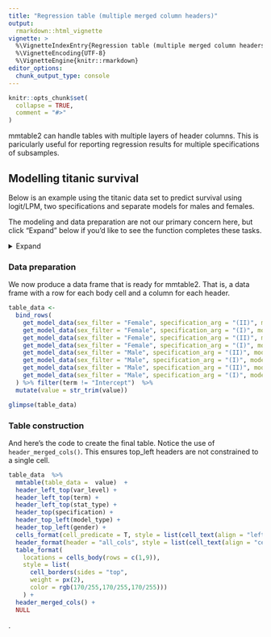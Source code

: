 ```yaml
---
title: "Regression table (multiple merged column headers)"
output: 
  rmarkdown::html_vignette
vignette: >
  %\VignetteIndexEntry{Regression table (multiple merged column headers)}
  %\VignetteEncoding{UTF-8}
  %\VignetteEngine{knitr::rmarkdown}
editor_options: 
  chunk_output_type: console
---
```


```r
knitr::opts_chunk$set(
  collapse = TRUE,
  comment = "#>"
)
```

mmtable2 can handle tables with multiple layers of header columns. This is paricularly useful for reporting regression results for multiple specifications of subsamples. 

## Modelling titanic survival 

Below is an example using the titanic data set to predict survival using logit/LPM, two specifications and separate models for males and females.

The modeling and data preparation are not our primary concern here, but click "Expand" below if you'd like to see the function completes these tasks.  


<details><summary>Expand</summary>

```r
library(mmtable2)
library(titanic)
library(margins)
library(tidyverse)
library(gt)
library(xml2)

get_model_data <- function(sex_filter,specification_arg, model){
# sex_filter <- "female"
# specification_arg <- "(II)"
# model <- "LPM"

titanic_df <-
  titanic_train %>% as_tibble()  %>%
  mutate(Sex = str_to_title(Sex)) %>%
  mutate(Pclass = as.factor(Pclass)) %>% filter(Sex == sex_filter)

if(specification_arg == "(I)" & model == "LPM"){
model_obj <- titanic_df %>%  lm(Survived  ~ Age, data= .)
model_tidy <- model_obj %>% broom::tidy()
}
if(specification_arg == "(II)" & model == "LPM"){
model_obj <- titanic_df %>%  lm(Survived  ~ Age + Pclass, data= .)
model_tidy <- model_obj %>% broom::tidy()
}
if(specification_arg == "(I)" & model == "Logit"){
model_obj <- titanic_df %>%  glm(Survived  ~ Age, data= .,family = "binomial")
model_tidy <- margins(model_obj, data= titanic_df) %>% broom::tidy()
}
if(specification_arg == "(II)" & model == "Logit"){
model_obj <- titanic_df %>%  glm(Survived  ~ Age + Pclass, data= .,family = "binomial")
model_tidy <- margins(model_obj, data= titanic_df) %>% broom::tidy()
}

coeff_df <-
  model_tidy %>%
  mutate(std.error = paste0("      (",sprintf("%.3f",round(std.error,3)),")   ")) %>%
  mutate(estimate = sprintf("%.3f",round(estimate,3))) %>%
  mutate(estimate = case_when(
    p.value < .001 ~ paste0(estimate,"*** "),
    p.value < .01  ~ paste0(estimate,"**  "),
    p.value < .05  ~ paste0(estimate,"*   "),
    T ~ paste0(estimate,"    "))) %>%
  map_if(is.numeric, ~ .x %>% round(3) %>% sprintf("%.3f",.)) %>% bind_cols() %>%
  gather(var,value, -term) %>%
  mutate(var = ifelse(var == "std.error", "",var)) %>% mutate(stat_type = "Marginal effects") %>%
  mutate(var_level = str_extract(term, "[0-9]+$") %>% ifelse(is.na(.),"",.)) %>%
  mutate(term = term %>% str_remove_all("[0-9]+$")) %>%
  mutate(model_type = model) %>%
  mutate(term = str_replace_all(term,"^\\(Intercept\\)","Intercept")) %>%
  mutate(gender = sex_filter)

if("Pclass" %in% coeff_df$term){
  coeff_df <-
    bind_rows(coeff_df,
       tribble(
         ~term,    ~var,       ~value, ~stat_type,    ~var_level, ~model_type, ~gender,
         "Pclass", "estimate", "-"   , "Marginal effects", "1",      model, sex_filter,
         "Pclass", ""        , "-"   , "Marginal effects", "1",      model, sex_filter
       )) %>%
    mutate(term = str_replace_all(term,"^Pclass","Passenger class"))
}

coeff_df <- coeff_df %>%mutate(specification = specification_arg)

model_df <-
  model_obj %>% broom::glance() %>%
  gather(var,value) %>%
  map_if(is.numeric, ~ .x %>% round(3) %>% sprintf("%.2f",.) ) %>% bind_cols() %>%
  filter(var %in% c("nobs","AIC","r.squared","adj.r.squared","statistic","logLik")) %>%
  mutate(stat_type = "Model statistics") %>%
  rename(term = var) %>%
  mutate(model_type = model) %>%
  mutate(term = term %>%
           str_replace_all("^r.squared",html("R2")) %>%
           str_replace_all("^adj.r.squared","Adjusted R2") %>%
           str_replace_all("^logLik","Log likelihood") %>%
           str_replace_all("^statistic","F statistic") %>%
           str_replace_all("^nobs","Observations") %>%
           str_replace_all("^AIC","Akaike Inf. Crit.")) %>%
  mutate(var_level = "") %>%
  mutate(specification = specification_arg) %>%
  mutate(gender = sex_filter) %>%
  mutate(value = ifelse(term == "Observations", str_remove_all(value,"\\..+"),value))

# row_list <- cells_body(rows = c(1,11,17))
# style_list <- list(cell_borders(sides = "bottom",color = "black"))

table_df_2 <-
bind_rows(coeff_df,model_df) %>%
  mutate(term = fct_relevel(term,c("Intercept","Age", "Passenger class","Observations", "R2", "Adjusted R2",
                                   "Log likelihood", "Akaike Inf. Crit.","statistic"
  ))) %>%
  filter( !var %in% c("p.value", "statistic"))

table_df_2

}
```

</details>

### Data preparation 

We now produce a data frame that is ready for mmtable2. That is, a data frame with a row for each body cell and a column for each header.

```r
table_data <-
  bind_rows(
    get_model_data(sex_filter = "Female", specification_arg = "(II)", model = "LPM" ),
    get_model_data(sex_filter = "Female", specification_arg = "(I)", model = "LPM" ),
    get_model_data(sex_filter = "Female", specification_arg = "(II)", model = "Logit" ),
    get_model_data(sex_filter = "Female", specification_arg = "(I)", model = "Logit" ),
    get_model_data(sex_filter = "Male", specification_arg = "(II)", model = "LPM" ),
    get_model_data(sex_filter = "Male", specification_arg = "(I)", model = "LPM" ),
    get_model_data(sex_filter = "Male", specification_arg = "(II)", model = "Logit" ),
    get_model_data(sex_filter = "Male", specification_arg = "(I)", model = "Logit" )
  ) %>% filter(term != "Intercept")  %>% 
  mutate(value = str_trim(value))

glimpse(table_data)
```

### Table construction

And here's the code to create the final table. Notice the use of `header_merged_cols()`. This ensures top_left headers are not constrained to a single cell. 

```r
table_data  %>%
  mmtable(table_data =  value)  +
  header_left_top(var_level) +
  header_left_top(term) +
  header_left_top(stat_type) +
  header_top(specification) +
  header_top_left(model_type) +
  header_top_left(gender) +
  cells_format(cell_predicate = T, style = list(cell_text(align = "left"))) +
  header_format(header = "all_cols", style = list(cell_text(align = "center"))) +
  table_format(
    locations = cells_body(rows = c(1,9)),
    style = list(
      cell_borders(sides = "top",
      weight = px(2),
      color = rgb(170/255,170/255,170/255)))
    ) +
  header_merged_cols() +
  NULL
```
.
